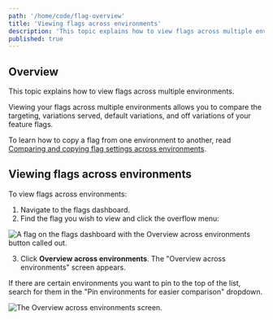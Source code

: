 ```yaml
---
path: '/home/code/flag-overview'
title: 'Viewing flags across environments'
description: 'This topic explains how to view flags across multiple environments.'
published: true
---
```


## Overview

This topic explains how to view flags across multiple environments.

Viewing your flags across multiple environments allows you to compare the targeting, variations served, default variations, and off variations of your feature flags.

To learn how to copy a flag from one environment to another, read [Comparing and copying flag settings across environments](/home/organize/flag-compare-copy).

## Viewing flags across environments

To view flags across environments:

1. Navigate to the flags dashboard.
2. Find the flag you wish to view and click the overflow menu:

![A flag on the flags dashboard with the Overview across environments button called out.](flag-overview-across-environments.png)

3. Click **Overview across environments**. The "Overview across environments" screen appears.

If there are certain environments you want to pin to the top of the list, search for them in the "Pin environments for easier comparison" dropdown.

![The Overview across environments screen.](overview-across-environments.png)

